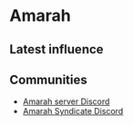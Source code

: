 # Amarah

## Latest influence


<AeternumMap name="Amarah" />

## Communities

* [Amarah server Discord](https://discord.gg/RUTjb374tX)
* [Amarah Syndicate Discord](https://discord.gg/Dny5EM6em5)
